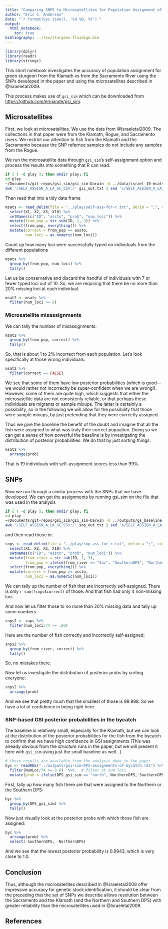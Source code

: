 ```yaml
---
title: "Comparing SNPS to Microsatellites for Population Assignment of Green Sturgeon"
author: "Eric C. Anderson"
date: "`r format(Sys.time(), '%d %B, %Y')`"
output: 
  html_notebook:
    toc: true
bibliography: ../tex/sturgeon-fluidigm.bib
---
```


```r
library(dplyr)
library(readr)
library(stringr)
```
This short notebook investigates the accuracy of population assignment for green sturgeon
from the Klamath vs from the Sacramento River using the 
SNPs developed in the paper and using the microsatellites described in
@Israeletal2009.

This process makes use of `gsi_sim` which can be downloaded from
[https://github.com/eriqande/gsi_sim](https://github.com/eriqande/gsi_sim).

## Microsatellites

First, we look at microsatellites.  We use the data from @Israeletal2009.  The collections in that paper were from
the Klamath, Rogue, and Sacramento rivers.  We restrict our attention to fish from the Klamath and the Sacramento 
because the SNP refernce samples do not include any samples from the Rogue.

We run the microsatellite data through `gsi_sim`'s self-assignment option and process the results into something that
R can read:
```sh
if [ ! -d play ]; then mkdir play; fi
cd play
~/Documents/git-repos/gsi_sim/gsi_sim-Darwin -b ../data/israel-10-msats-baseline-KLA-SAC.txt --self-assign > gsi_out.txt 
awk '/SELF_ASSIGN_A_LA_GC_CSV:/' gsi_out.txt | sed 's/SELF_ASSIGN_A_LA_GC_CSV:\///g;' > self-ass-for-r.txt 
```

Then read that into a tidy data frame
```r
msats <- read_delim(file = "../play/self-ass-for-r.txt", delim = ";", col_names = FALSE) %>%
  select(X1, X2, X3, X10) %>%
  setNames(c("ID", "assto", "prob", "num_loci")) %>%
  mutate(from_pop = str_sub(ID, 1, 3)) %>%
  select(from_pop, everything()) %>%
  mutate(correct = from_pop == assto,
         num_loci = as.numeric(num_loci))
```

Count up how many loci were successfully typed on individuals from the different populations
```r
msats %>% 
  group_by(from_pop, num_loci) %>%
  tally()
```

Let us be conservative and discard the handful of individuals with 7 or fewer typed loci out of 10.
So, we are requiring that there be no more than 20% missing loci at each individual.

```r
msat2 <- msats %>%
  filter(num_loci >= 8)
```

### Microsatellite misassignments
We can tally the number of misassignments:
```r
msat2 %>% 
  group_by(from_pop, correct) %>%
  tally()
```

So, that is about 1 to 2% incorrect from each population.  Let's look specifically at those wrong individuals.
```r
msat2 %>%
  filter(correct == FALSE)
```
We see that some of them have low posterior probabilities (which is good---we would rather not incorrectly be super-confident when we are wrong!).  However, some of them are quite high, which suggests that either the microsatellite data are not consistenly reliable, or that perhaps these individuals are migrants or sample mixups.  The latter is certainly a possibility, so in the following we will allow for the possibility that those were sample mixups, by just pretending that they were correctly assigned.

Thus we give the baseline the benefit of the doubt and imagine that all the fish were  assigned to what was truly their correct popuation.  Doing so we can get a sense of how powerful the baseline is by investigating the distribution of posterior probabilities.  We do that by just sorting things:
```r
msat2 %>%
  arrange(prob)
```
That is 19 individuals with self-assignment scores less than 99%.


## SNPs

Now we run through a similar process with the SNPs that we have developed.
We can get the assignments by running gsi_sim on the file that was used in the analysis
```sh
if [ ! -d play ]; then mkdir play; fi
cd play
~/Documents/git-repos/gsi_sim/gsi_sim-Darwin -b ../outputs/gs_baseline.txt --self-assign > snp_out.txt 
awk '/SELF_ASSIGN_A_LA_GC_CSV:/' snp_out.txt | sed 's/SELF_ASSIGN_A_LA_GC_CSV:\///g;' > snp-ass-for-r.txt 
```
and then read those in:
```r
snps <- read_delim(file = "../play/snp-ass-for-r.txt", delim = ";", col_names = FALSE) %>%
  select(X1, X2, X3, X10) %>%
  setNames(c("ID", "assto", "prob", "num_loci")) %>%
  mutate(from_river = str_sub(ID, 1, 3),
         from_pop = ifelse(from_river == "Sac", "SouthernDPS", "NorthernDPS")) %>%
  select(from_pop, everything()) %>%
  mutate(correct = from_pop == assto,
         num_loci = as.numeric(num_loci))
```

We can tally up the number of fish that are incorrectly self-assigned.  There is only
`r sum(!snps$correct)` of those.  And that fish had only 4 non-missing loci.


And now let us filter those to no more than 20% missing data and tally up some numbers
```r
snps2 <- snps %>%
  filter(num_loci/74 >= .80)
```
Here are the number of fish correctly and incorrectly self-assigned:
```r
snps2 %>%
  group_by(from_river, correct) %>%
  tally()
```
So, no mistakes there.

Now let us investigate the distribution of posterior probs by sorting everyone:
```r
snps2 %>%
  arrange(prob)
```

And we see that pretty much that the smallest of those is 99.998.  So we have a lot of confidence in being right here.  

### SNP-based GSI posterior probabilities in the bycatch
The baseline is relatively small, especially for the Klamath, but we can look at the distribution of the posterior probabilities
for the fish from the bycatch to confirm that we have high confidence in GSI assignments (This was already obvious from the 
_structure_ runs in the paper, but we will present it here with `gsi_sim` using just the small baseline as well...)
```r
# these results are available from the analysis done in the paper
byc <- readRDS("../outputs/gsi-sim-DPS-assignments-of-bycatch.rds") %>%
  filter(NumLoc/74 >= 0.8)  %>%   # filter at num loci
  mutate(prob = ifelse(DPS_gsi_sim == "north", NorthernDPS, SouthernDPS))
```

First, tally up how many fish there are that were assigned to the Northern or the Southern DPS:
```r
byc %>%
  group_by(DPS_gsi_sim) %>%
  tally()
```
Now just visually look at the posterior probs with which those fish are assigned:
```r
byc %>% 
  arrange(prob) %>%
  select(-SouthernDPS, -NorthernDPS)
```
And we see that the lowest posterior probability is 0.9943, which is very close to 1.0.  

## Conclusion

Thus, although the microsatellites described in @Israeletal2009 offer impressive accuracy for
genetic stock identification, it should be clear from the preceding that the set of SNPs
we describe allows resolution between the Sacramento and the Klamath (and the Northern and Southern DPS)
with greater reliability than the microsatellites used in @Israeletal2009.

## References
